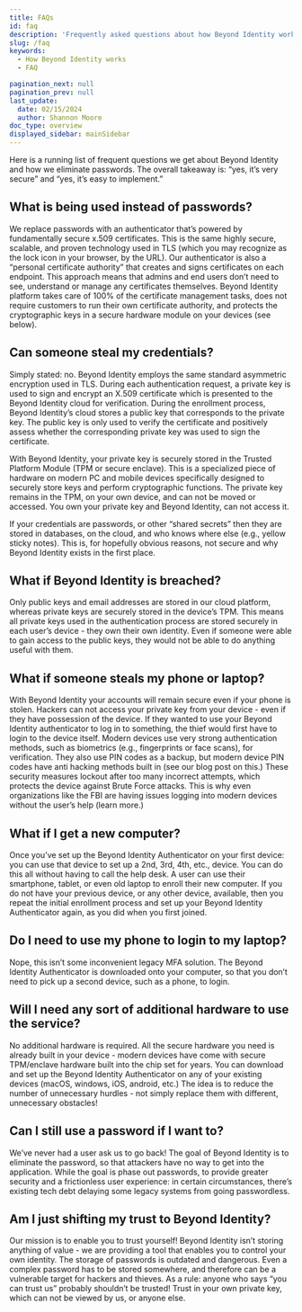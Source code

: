 ```yaml
---
title: FAQs
id: faq
description: 'Frequently asked questions about how Beyond Identity works'
slug: /faq
keywords:
  - How Beyond Identity works
  - FAQ

pagination_next: null
pagination_prev: null
last_update:
  date: 02/15/2024
  author: Shannon Moore
doc_type: overview
displayed_sidebar: mainSidebar
---
```


Here is a running list of frequent questions we get about Beyond Identity and how we eliminate passwords. The overall takeaway is: “yes, it’s very secure” and “yes, it’s easy to implement.”

## What is being used instead of passwords?
We replace passwords with an authenticator that’s powered by fundamentally secure x.509 certificates. This is the same highly secure, scalable, and proven technology used in TLS (which you may recognize as the lock icon in your browser, by the URL). Our authenticator is also a “personal certificate authority” that creates and signs certificates on each endpoint.  This approach means that admins and end users don’t need to see, understand or manage any certificates themselves. Beyond Identity platform takes care of 100% of the certificate management tasks, does not require customers to run their own certificate authority, and protects the cryptographic keys in a secure hardware module on your devices (see below).

## Can someone steal my credentials?
Simply stated: no.  Beyond Identity employs the same standard asymmetric encryption used in TLS.  During each authentication request, a private key is used to sign and encrypt an X.509 certificate which is presented to the Beyond Identity cloud for verification.  During the enrollment process, Beyond Identity’s cloud stores a public key that corresponds to the private key.  The public key is only used to verify the certificate and positively assess whether the corresponding private key was used to sign the certificate.

With Beyond Identity, your private key is securely stored in the Trusted Platform Module (TPM or secure enclave). This is a specialized piece of hardware on modern PC and mobile devices specifically designed to securely store keys and perform cryptographic functions.  The private key remains in the TPM, on your own device, and can not be moved or accessed. You own your private key and Beyond Identity, can not access it.

If your credentials are passwords, or other “shared secrets” then they are stored in databases, on the cloud, and who knows where else (e.g., yellow sticky notes). This is, for hopefully obvious reasons, not secure and why Beyond Identity exists in the first place.

## What if Beyond Identity is breached?
Only public keys and email addresses are stored in our cloud platform, whereas private keys are securely stored in the device’s TPM. This means all private keys used in the authentication process are stored securely in each user’s device - they own their own identity. Even if someone were able to gain access to the public keys, they would not be able to do anything useful with them.

## What if someone steals my phone or laptop?
With Beyond Identity your accounts will remain secure even if your phone is stolen. Hackers can not access your private key from your device - even if they have possession of the device. If they wanted to use your Beyond Identity authenticator to log in to something, the thief would first have to login to the device itself.  Modern devices use very strong authentication methods, such as biometrics (e.g., fingerprints or face scans), for verification. They also use PIN codes as a backup, but modern device PIN codes have anti hacking methods built in (see our blog post on this.) These security measures lockout after too many incorrect attempts, which protects the device against Brute Force attacks.  This is why even organizations like the FBI are having issues logging into modern devices without the user’s help (learn more.)

## What if I get a new computer?
Once you’ve set up the Beyond Identity Authenticator on your first device: you can use that device to set up a 2nd, 3rd, 4th, etc., device. You can do this all without having to call the help desk. A user can use their smartphone, tablet, or even old laptop to enroll their new computer. If you do not have your previous device, or any other device, available, then you repeat the initial enrollment process and set up your Beyond Identity Authenticator again, as you did when you first joined.

## Do I need to use my phone to login to my laptop?
Nope, this isn’t some inconvenient legacy MFA solution. The Beyond Identity Authenticator is downloaded onto your computer, so that you don’t need to pick up a second device, such as a phone, to login.

## Will I need any sort of additional hardware to use the service?
No additional hardware is required. All the secure hardware you need is already built in your device - modern devices have come with secure TPM/enclave hardware built into the chip set for years. You can download and set up the Beyond Identity Authenticator on any of your existing devices (macOS, windows, iOS, android, etc.) The idea is to reduce the number of unnecessary hurdles - not simply replace them with different, unnecessary obstacles!

## Can I still use a password if I want to?
We’ve never had a user ask us to go back! The goal of Beyond Identity is to eliminate the password, so that attackers have no way to get into the application. While the goal is phase out passwords, to provide greater security and a frictionless user experience: in certain circumstances, there’s existing tech debt delaying some legacy systems from going passwordless.

## Am I just shifting my trust to Beyond Identity?
Our mission is to enable you to trust yourself! Beyond Identity isn’t storing anything of value - we are providing a tool that enables you to control your own identity. The storage of passwords is outdated and dangerous. Even a complex password has to be stored somewhere, and therefore can be a vulnerable target for hackers and thieves. As a rule: anyone who says “you can trust us” probably shouldn’t be trusted! Trust in your own private key, which can not be viewed by us, or anyone else.
